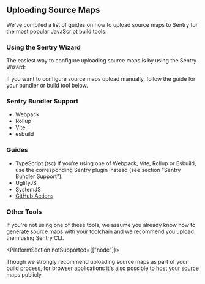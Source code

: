 ## Uploading Source Maps

We've compiled a list of guides on how to upload source maps to Sentry for the most popular JavaScript build tools:

### Using the Sentry Wizard

The easiest way to configure uploading source maps is by using the Sentry Wizard:

<Include name="sourcemaps-wizard-instructions.mdx"/>

If you want to configure source maps upload manually, follow the guide for your bundler or build tool below.

### Sentry Bundler Support

- <PlatformLink to="/sourcemaps/uploading/webpack/">Webpack</PlatformLink>
- <PlatformLink to="/sourcemaps/uploading/rollup/">Rollup</PlatformLink>
- <PlatformLink to="/sourcemaps/uploading/vite/">Vite</PlatformLink>
- <PlatformLink to="/sourcemaps/uploading/esbuild/">esbuild</PlatformLink>

### Guides

- <PlatformLink to="/sourcemaps/uploading/typescript/">
    TypeScript (tsc)
  </PlatformLink>
  <Note>
    If you're using one of Webpack, Vite, Rollup or Esbuild, use the
    corresponding Sentry plugin instead (see section "Sentry Bundler Support").
  </Note>
- <PlatformLink to="/sourcemaps/uploading/uglifyjs/">UglifyJS</PlatformLink>
- <PlatformLink to="/sourcemaps/uploading/systemjs/">SystemJS</PlatformLink>
- [GitHub Actions](/product/releases/setup/release-automation/github-actions/)

### Other Tools

If you're not using one of these tools, we assume you already know how to generate source maps with your toolchain and we recommend you upload them using <PlatformLink to="/sourcemaps/uploading/cli/">Sentry CLI</PlatformLink>.

<PlatformSection notSupported={["node"]}>

<Note>

Though we strongly recommend uploading source maps as part of your build process, for browser applications it's also possible to <PlatformLink to="/sourcemaps/uploading/hosting-publicly/">host your source maps publicly</PlatformLink>.

</Note>

</PlatformSection>
